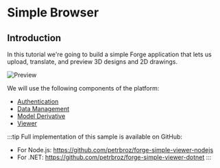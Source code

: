 # Simple Browser

## Introduction

In this tutorial we're going to build a simple Forge application that lets us
upload, translate, and preview 3D designs and 2D drawings.

![Preview](./preview.gif)

We will use the following components of the platform:

- [Authentication](https://forge.autodesk.com/en/docs/oauth/v2/developers_guide/overview)
- [Data Management](https://forge.autodesk.com/en/docs/data/v2/developers_guide/overview)
- [Model Derivative](https://forge.autodesk.com/en/docs/model-derivative/v2/developers_guide/overview)
- [Viewer](https://forge.autodesk.com/en/docs/viewer/v7/developers_guide/overview)

:::tip
Full implementation of this sample is available on GitHub:
- For Node.js: https://github.com/petrbroz/forge-simple-viewer-nodejs
- For .NET: https://github.com/petrbroz/forge-simple-viewer-dotnet
:::

